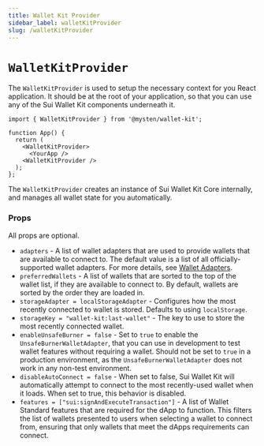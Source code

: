 ```yaml
---
title: Wallet Kit Provider
sidebar_label: walletKitProvider
slug: /walletKitProvider
---
```


# `WalletKitProvider`

The `WalletKitProvider` is used to setup the necessary context for you React application. It should be at the root of your application, so that you can use any of the Sui Wallet Kit components underneath it.

```tsx
import { WalletKitProvider } from '@mysten/wallet-kit';

function App() {
  return (
    <WalletKitProvider>
      <YourApp />
    <WalletKitProvider />
  );
};
```

The `WalletKitProvider` creates an instance of Sui Wallet Kit Core internally, and manages all wallet state for you automatically.

### Props

All props are optional.

- `adapters` - A list of wallet adapters that are used to provide wallets that are available to connect to. The default value is a list of all officially-supported wallet adapters. For more details, see [Wallet Adapters](./wallet-adapters).
- `preferredWallets` - A list of wallets that are sorted to the top of the wallet list, if they are available to connect to. By default, wallets are sorted by the order they are loaded in.
- `storageAdapter = localStorageAdapter` - Configures how the most recently connected to wallet is stored. Defaults to using `localStorage`.
- `storageKey = "wallet-kit:last-wallet"` - The key to use to store the most recently connected wallet.
- `enableUnsafeBurner = false` - Set to `true` to enable the `UnsafeBurnerWalletAdapter`, that you can use in development to test wallet features without requiring a wallet. Should not be set to `true` in a production environment, as the `UnsafeBurnerWalletAdapter` does not work in any non-test environment.
- `disableAutoConnect = false` - When set to false, Sui Wallet Kit will automatically attempt to connect to the most recently-used wallet when it loads. When set to true, this behavior is disabled.
- `features = ["sui:signAndExecuteTransaction"]` - A list of Wallet Standard features that are required for the dApp to function. This filters the list of wallets presented to users when selecting a wallet to connect from, ensuring that only wallets that meet the dApps requirements can connect.
